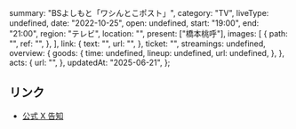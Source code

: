   summary: "BSよしもと「ワシんとこポスト」",
  category: "TV",
  liveType: undefined,
  date: "2022-10-25",
  open: undefined,
  start: "19:00",
  end: "21:00",
  region: "テレビ",
  location: "",
  present: ["橋本桃呼"],
  images: [
    {
      path: "",
      ref: "",
    },
  ],
  link: {
    text: "",
    url: "",
  },
  ticket: "",
  streamings: undefined,
  overview: {
    goods: {
      time: undefined,
      lineup: undefined,
      url: undefined,
    },
  },
  acts: {
    url: "",
  },
  updatedAt: "2025-06-21",
};

## リンク

- [公式 X 告知](https://x.com/takanenofficial/status/1583796233977532418)
